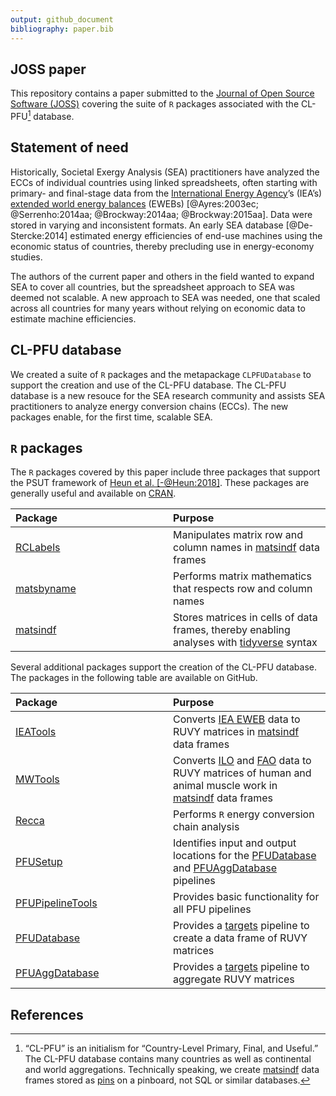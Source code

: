 ```yaml
---
output: github_document
bibliography: paper.bib
---
```


<!-- *********** -->
<!-- Note: README.md is generated from README.Rmd.   -->
<!-- Be sure to edit README.Rmd and generate the README.md file by Cmd/Ctl-shift-K -->
<!-- *********** -->


<!-- Define some macros for later use -->
[link-cran]:             https://cran.r-project.org
[link-ecctools]:         https://github.com/earamendia/ECCTools
[link-eroitools]:        https://github.com/earamendia/EROITools
[link-iea]:              https://www.iea.org
[link-ieatools]:         https://github.com/MatthewHeun/IEATools
[link-ieaeweb]:          https://www.iea.org/data-and-statistics/data-product/world-energy-balances
[link-ilo]:              https://www.ilo.org/
[link-fao]:              https://www.fao.org/
[link-matsbyname]:       https://github.com/MatthewHeun/matsbyname
[link-matsindf]:         https://github.com/MatthewHeun/matsindf
[link-mwtools]:          https://github.com/EnergyEconomyDecoupling/MWTools
[link-pfusetup]:         https://github.com/EnergyEconomyDecoupling/PFUSetup
[link-pfudatabase]:      https://github.com/EnergyEconomyDecoupling/PFUDatabase
[link-pfuaggdatabase]:   https://github.com/EnergyEconomyDecoupling/PFUAggDatabase
[link-pfupipelinetools]: https://github.com/EnergyEconomyDecoupling/PFUPipelineTools
[link-pins]:             https://pins.rstudio.com
[link-rclabels]:         https://github.com/MatthewHeun/RCLabels
[link-recca]:            https://github.com/MatthewHeun/Recca
[link-targets]:          https://docs.ropensci.org/targets
[link-tidyverse]:        https://www.tidyverse.org


## JOSS paper

This repository contains a paper submitted to 
the [Journal of Open Source Software (JOSS)](https://joss.theoj.org)
covering the suite of `R` packages associated with the 
CL-PFU^["CL-PFU" 
is an initialism for "Country-Level
Primary, Final, and Useful."
The CL-PFU database contains many countries as well as 
continental and world aggregations.
Technically speaking, 
we create [matsindf][link-matsindf] data frames
stored as [pins][link-pins] on a pinboard, 
not SQL or similar databases.] database.


## Statement of need

Historically, Societal Exergy Analysis (SEA)
practitioners have analyzed the ECCs
of individual countries using linked spreadsheets,
often starting with primary- and final-stage data 
from the [International Energy Agency][link-iea]'s (IEA's)
[extended world energy balances][link-ieaeweb] (EWEBs)
[@Ayres:2003ec; @Serrenho:2014aa; @Brockway:2014aa; @Brockway:2015aa]. 
Data were stored in varying and inconsistent formats.
An early SEA database [@De-Stercke:2014]
estimated energy efficiencies 
of end-use machines using the economic status of countries,
thereby precluding use in energy-economy studies.

The authors of the current paper and others in the field
wanted to expand SEA to cover all countries, but
the spreadsheet approach to SEA was
deemed not scalable.
A new approach to SEA was needed, 
one that scaled across all countries 
for many years without relying on economic data
to estimate machine efficiencies. 


## CL-PFU database

We created a suite of `R` packages 
and the metapackage `CLPFUDatabase`
to support the creation and use of the CL-PFU database.
The CL-PFU database is a new resouce 
for the SEA research community and
assists SEA practitioners 
to analyze energy conversion chains (ECCs).
The new packages enable, for the first time, scalable SEA.


## `R` packages

The `R` packages covered by this paper include
three packages that support the PSUT framework of
[Heun et al. [-@Heun:2018]](https://doi.org/10.1016/j.apenergy.2018.05.109).
These packages are 
generally useful and available on [CRAN][link-cran].

| Package | Purpose |
|:--------|:--------|
| [RCLabels][link-rclabels]     | Manipulates matrix row and column names in [matsindf][link-matsindf] data frames |
| [matsbyname][link-matsbyname] | Performs matrix mathematics that respects row and column names |
| [matsindf][link-matsindf]     | Stores matrices in cells of data frames, thereby enabling analyses with [tidyverse][link-tidyverse] syntax |


Several additional packages support the creation of the CL-PFU database. 
The packages in the following table are available on GitHub.

| Package | Purpose |
|:--------|:--------|
| [IEATools][link-ieatools]             | Converts [IEA EWEB][link-ieaeweb] data to RUVY matrices in [matsindf][link-matsindf] data frames |
| [MWTools][link-mwtools]               | Converts [ILO][link-ilo] and [FAO][link-fao] data to RUVY matrices of human and animal muscle work in [matsindf][link-matsindf] data frames |
| [Recca][link-recca]                   | Performs `R` energy conversion chain analysis |
| [PFUSetup][link-pfusetup]             | Identifies input and output locations for the [PFUDatabase][link-pfudatabase] and [PFUAggDatabase][link-pfuaggdatabase] pipelines |
| [PFUPipelineTools][link-pfupipelinetools] | Provides basic functionality for all PFU pipelines |
| [PFUDatabase][link-pfudatabase]       | Provides a [targets][link-targets] pipeline to create a data frame of RUVY matrices |
| [PFUAggDatabase][link-pfuaggdatabase] | Provides a [targets][link-targets] pipeline to aggregate RUVY matrices |


## References